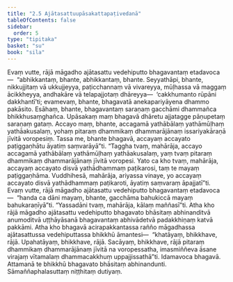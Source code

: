 ```yaml
---
title: "2.5 Ajātasattuupāsakattapaṭivedanā"
tableOfContents: false
sidebar:
  order: 5
type: "tipitaka"
basket: "su"
book: "sila"
---
```



<DynamicBreadcrumb />

<Division number="250" book="sila">

<Paragraph number="341" book="sila">
Evaṃ vutte, rājā māgadho ajātasattu vedehiputto bhagavantaṃ etadavoca—  “abhikkantaṃ, bhante, abhikkantaṃ, bhante. Seyyathāpi, bhante, nikkujjitaṃ vā ukkujjeyya, paṭicchannaṃ vā vivareyya, mūḷhassa vā maggaṃ ācikkheyya, andhakāre vā telapajjotaṃ dhāreyya—  ‘cakkhumanto rūpāni dakkhantī’ti; evamevaṃ, bhante, bhagavatā anekapariyāyena dhammo pakāsito. Esāhaṃ, bhante, bhagavantaṃ saraṇaṃ gacchāmi dhammañca bhikkhusaṃghañca. Upāsakaṃ maṃ bhagavā dhāretu ajjatagge pāṇupetaṃ saraṇaṃ gataṃ. Accayo maṃ, bhante, accagamā yathābālaṃ yathāmūḷhaṃ yathāakusalaṃ, yohaṃ pitaraṃ dhammikaṃ dhammarājānaṃ issariyakāraṇā jīvitā voropesiṃ. Tassa me, bhante bhagavā, accayaṃ accayato paṭiggaṇhātu āyatiṃ saṃvarāyā”ti.
</Paragraph>

</Division>
<Division number="251" book="sila">

<Paragraph number="342" book="sila">
“Taggha tvaṃ, mahārāja, accayo accagamā yathābālaṃ yathāmūḷhaṃ yathāakusalaṃ, yaṃ tvaṃ pitaraṃ dhammikaṃ dhammarājānaṃ jīvitā voropesi. Yato ca kho tvaṃ, mahārāja, accayaṃ accayato disvā yathādhammaṃ paṭikarosi, taṃ te mayaṃ paṭiggaṇhāma. Vuddhihesā, mahārāja, ariyassa vinaye, yo accayaṃ accayato disvā yathādhammaṃ paṭikaroti, āyatiṃ saṃvaraṃ āpajjatī”ti.
</Paragraph>

</Division>
<Division number="252" book="sila">

<Paragraph number="343" book="sila">
Evaṃ vutte, rājā māgadho ajātasattu vedehiputto bhagavantaṃ etadavoca—  “handa ca dāni mayaṃ, bhante, gacchāma bahukiccā mayaṃ bahukaraṇīyā”ti. “Yassadāni tvaṃ, mahārāja, kālaṃ maññasī”ti. Atha kho rājā māgadho ajātasattu vedehiputto bhagavato bhāsitaṃ abhinanditvā anumoditvā uṭṭhāyāsanā bhagavantaṃ abhivādetvā padakkhiṇaṃ katvā pakkāmi.
</Paragraph>

</Division>
<Division number="253" book="sila">

<Paragraph number="344" book="sila">
Atha kho bhagavā acirapakkantassa rañño māgadhassa ajātasattussa vedehiputtassa bhikkhū āmantesi—  “khatāyaṃ, bhikkhave, rājā. Upahatāyaṃ, bhikkhave, rājā. Sacāyaṃ, bhikkhave, rājā pitaraṃ dhammikaṃ dhammarājānaṃ jīvitā na voropessatha, imasmiññeva āsane virajaṃ vītamalaṃ dhammacakkhuṃ uppajjissathā”ti.
</Paragraph>

<Paragraph number="345" book="sila">
Idamavoca bhagavā. Attamanā te bhikkhū bhagavato bhāsitaṃ abhinandunti.

</Paragraph>
</Division>

<Paragraph number="346" type="center" book="sila">
Sāmaññaphalasuttaṃ niṭṭhitaṃ dutiyaṃ.
</Paragraph>